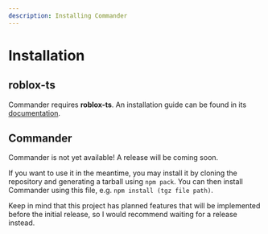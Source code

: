 ```yaml
---
description: Installing Commander
---
```



# Installation

## roblox-ts

Commander requires **roblox-ts**. An installation guide can be
found in its [documentation](https://roblox-ts.com/docs/setup-guide).

## Commander

Commander is not yet available! A release will be coming soon.

If you want to use it in the meantime, you may install it by cloning the repository and generating
a tarball using `npm pack`. You can then install Commander using this file, e.g. `npm install (tgz file path)`.

Keep in mind that this project has planned features that will be implemented before the initial release, so
I would recommend waiting for a release instead.
